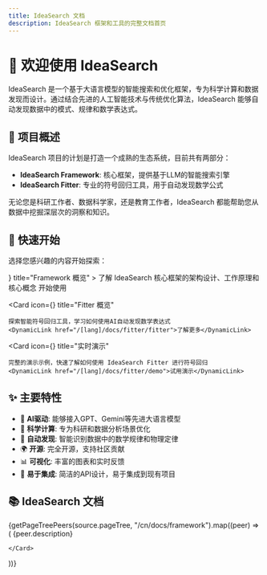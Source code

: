 ```yaml
---
title: IdeaSearch 文档
description: IdeaSearch 框架和工具的完整文档首页
---
```



# 🌟 欢迎使用 IdeaSearch

IdeaSearch 是一个基于大语言模型的智能搜索和优化框架，专为科学计算和数据发现而设计。通过结合先进的人工智能技术与传统优化算法，IdeaSearch 能够自动发现数据中的模式、规律和数学表达式。

## 📖 项目概述

IdeaSearch 项目的计划是打造一个成熟的生态系统，目前共有两部分：

- **IdeaSearch Framework**: 核心框架，提供基于LLM的智能搜索引擎
- **IdeaSearch Fitter**: 专业的符号回归工具，用于自动发现数学公式

无论您是科研工作者、数据科学家，还是教育工作者，IdeaSearch 都能帮助您从数据中挖掘深层次的洞察和知识。

## 🚀 快速开始

选择您感兴趣的内容开始探索：

<Cards>
  <Card 
    icon={<BrainCircuitIcon className="text-blue-500" />} 
    title="Framework 概览"
  >
    了解 IdeaSearch 核心框架的架构设计、工作原理和核心概念
    <DynamicLink href="/[lang]/docs/framework/framework">开始使用</DynamicLink>
  </Card>
  
  <Card 
    icon={<FileCode2Icon className="text-green-500" />} 
    title="Fitter 概览"
  >
    探索智能符号回归工具，学习如何使用AI自动发现数学表达式
    <DynamicLink href="/[lang]/docs/fitter/fitter">了解更多</DynamicLink>
  </Card>
  
  <Card 
    icon={<PlayCircleIcon className="text-purple-500" />} 
    title="实时演示"
  >
    完整的演示示例，快速了解如何使用 IdeaSearch Fitter 进行符号回归
    <DynamicLink href="/[lang]/docs/fitter/demo">试用演示</DynamicLink>
  </Card>
</Cards>

## ✨ 主要特性

- 🤖 **AI驱动**: 能够接入GPT、Gemini等先进大语言模型
- 🔬 **科学计算**: 专为科研和数据分析场景优化
- 🎯 **自动发现**: 智能识别数据中的数学规律和物理定律
- 🌍 **开源**: 完全开源，支持社区贡献
- 📊 **可视化**: 丰富的图表和实时反馈
- 🔧 **易于集成**: 简洁的API设计，易于集成到现有项目

## 📚 IdeaSearch 文档



<Cards>
  {getPageTreePeers(source.pageTree, "/cn/docs/framework").map((peer) => (
    <Card key={peer.url} title={peer.name} href={peer.url}>
      {peer.description}
      
    </Card>
  ))}
</Cards>
